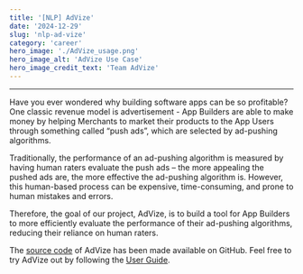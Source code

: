 ```yaml
---
title: '[NLP] AdVize'
date: '2024-12-29'
slug: 'nlp-ad-vize'
category: 'career'
hero_image: './AdVize_usage.png'
hero_image_alt: 'AdVize Use Case'
hero_image_credit_text: 'Team AdVize'
---
```


---

Have you ever wondered why building software apps can be so profitable? One classic revenue model is advertisement - App Builders are able to make money by helping Merchants to market their products to the App Users through something called “push ads”, which are selected by ad-pushing algorithms.

Traditionally, the performance of an ad-pushing algorithm is measured by having human raters evaluate the push ads – the more appealing the pushed ads are, the more effective the ad-pushing algorithm is. However, this human-based process can be expensive, time-consuming, and prone to human mistakes and errors.

Therefore, the goal of our project, AdVize, is to build a tool for App Builders to more efficiently evaluate the performance of their ad-pushing algorithms, reducing their reliance on human raters.

The [source code](https://github.com/ece1786-2024/AdVize) of AdVize has been made available on GitHub. Feel free to try AdVize out by following the [User Guide](https://github.com/ece1786-2024/AdVize?tab=readme-ov-file#user-guide).